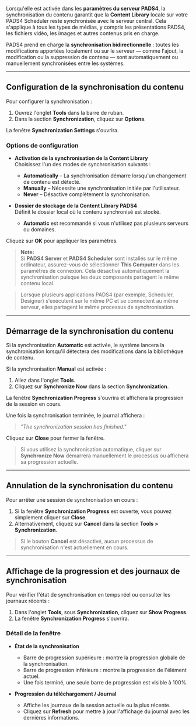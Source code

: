 Lorsqu'elle est activée dans les **paramètres du serveur PADS4**, la synchronisation du contenu garantit que la **Content Library** locale sur votre PADS4 Scheduler reste synchronisée avec le serveur central. Cela s'applique à tous les types de médias, y compris les présentations PADS4, les fichiers vidéo, les images et autres contenus pris en charge.

PADS4 prend en charge la **synchronisation bidirectionnelle** : toutes les modifications apportées localement ou sur le serveur — comme l'ajout, la modification ou la suppression de contenu — sont automatiquement ou manuellement synchronisées entre les systèmes.

***

## Configuration de la synchronisation du contenu

Pour configurer la synchronisation :

1. Ouvrez l'onglet **Tools** dans la barre de ruban.
2. Dans la section **Synchronization**, cliquez sur **Options**.

La fenêtre **Synchronization Settings** s'ouvrira.

### Options de configuration

* **Activation de la synchronisation de la Content Library**\
  Choisissez l'un des modes de synchronisation suivants :
  * **Automatically** – La synchronisation démarre lorsqu'un changement de contenu est détecté.
  * **Manually** – Nécessite une synchronisation initiée par l'utilisateur.
  * **Never** – Désactive complètement la synchronisation.

* **Dossier de stockage de la Content Library PADS4**\
  Définit le dossier local où le contenu synchronisé est stocké.
  * **Automatic** est recommandé si vous n'utilisez pas plusieurs serveurs ou domaines.

Cliquez sur **OK** pour appliquer les paramètres.

> **Note:**\
> Si **PADS4 Server** et **PADS4 Scheduler** sont installés sur le même ordinateur, assurez-vous de sélectionner **This Computer** dans les paramètres de connexion. Cela désactive automatiquement la synchronisation puisque les deux composants partagent le même contenu local.

> Lorsque plusieurs applications PADS4 (par exemple, Scheduler, Designer) s'exécutent sur le même PC et se connectent au même serveur, elles partagent le même processus de synchronisation.

***

## Démarrage de la synchronisation du contenu

Si la synchronisation **Automatic** est activée, le système lancera la synchronisation lorsqu'il détectera des modifications dans la bibliothèque de contenu.

Si la synchronisation **Manual** est activée :

1. Allez dans l'onglet **Tools**.
2. Cliquez sur **Synchronize Now** dans la section **Synchronization**.

La fenêtre **Synchronization Progress** s'ouvrira et affichera la progression de la session en cours.

Une fois la synchronisation terminée, le journal affichera :

> *"The synchronization session has finished."*

Cliquez sur **Close** pour fermer la fenêtre.

> Si vous utilisez la synchronisation automatique, cliquer sur **Synchronize Now** démarrera manuellement le processus ou affichera sa progression actuelle.

***

## Annulation de la synchronisation du contenu

Pour arrêter une session de synchronisation en cours :

1. Si la fenêtre **Synchronization Progress** est ouverte, vous pouvez simplement cliquer sur **Close**.
2. Alternativement, cliquez sur **Cancel** dans la section **Tools > Synchronization**.

> Si le bouton **Cancel** est désactivé, aucun processus de synchronisation n'est actuellement en cours.

***

## Affichage de la progression et des journaux de synchronisation

Pour vérifier l'état de synchronisation en temps réel ou consulter les journaux récents :

1. Dans l'onglet **Tools**, sous **Synchronization**, cliquez sur **Show Progress**.
2. La fenêtre **Synchronization Progress** s'ouvrira.

### Détail de la fenêtre

* **État de la synchronisation**
  * Barre de progression supérieure : montre la progression globale de la synchronisation.
  * Barre de progression inférieure : montre la progression de l'élément actuel.
  * Une fois terminé, une seule barre de progression est visible à 100%.

* **Progression du téléchargement / Journal**
  * Affiche les journaux de la session actuelle ou la plus récente.
  * Cliquez sur **Refresh** pour mettre à jour l'affichage du journal avec les dernières informations.
